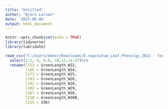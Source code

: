 ```yaml
---
title: "Untitled"
author: "Bjorn Larson"
date: '2022-08-06'
output: html_document
---
```


```r
knitr::opts_chunk$set(echo = TRUE)
library(tidyverse)
library(lubridate)
```

```r
read_csv("C:/Users/beeor/Downloads/E.vaginatum_Leaf_Phenolgy_2022 - Toolik (2).csv")%>%
  select(1:2, 4, 6:8, 10,12,14:37)%>%
  rename(l153 = GreenLength_W22,
         l165 = GreenLength_W24,
         l172 = GreenLength_W25,
         l183 = GreenLength_W26,
         l192 = GreenLength_W28,
         l202 = GreenLength_W29,
         l207 = GreenLength_W30,
         l210 = GreenLength_W30B,
         l215 = X36)
```

